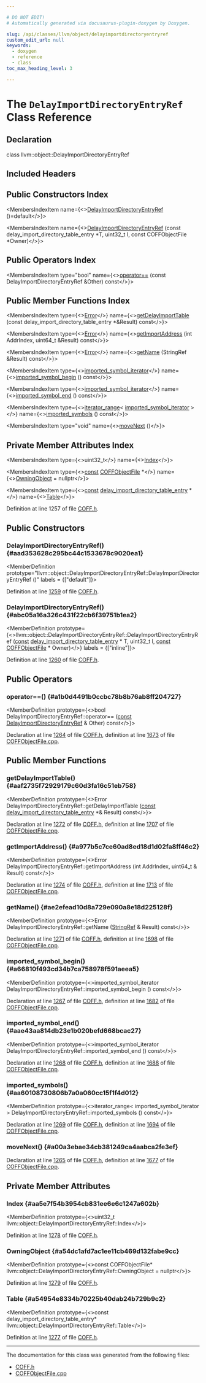 ```yaml
---

# DO NOT EDIT!
# Automatically generated via docusaurus-plugin-doxygen by Doxygen.

slug: /api/classes/llvm/object/delayimportdirectoryentryref
custom_edit_url: null
keywords:
  - doxygen
  - reference
  - class
toc_max_heading_level: 3

---
```





# The `DelayImportDirectoryEntryRef` Class Reference

<DoxygenPage pluginConfig={pluginConfig}>



## Declaration

<CodeBlock>class llvm::object::DelayImportDirectoryEntryRef</CodeBlock>

## Included Headers

<IncludesList>
<IncludesListItem
  filePath="llvm/Object/COFF.h"
  permalink="/docs/api/files/include/include/llvm/include/llvm/object/coff-h"
  isLocal="true" />
</IncludesList>

## Public Constructors Index

<MembersIndex>

<MembersIndexItem
  name={<><a href="#aad353628c295bc44c1533678c9020ea1">DelayImportDirectoryEntryRef</a> ()=default</>}>
</MembersIndexItem>

<MembersIndexItem
  name={<><a href="#abc05a16a326c431f22cb6f39751b1ea2">DelayImportDirectoryEntryRef</a> (const delay&#95;import&#95;directory&#95;table&#95;entry &#42;T, uint32&#95;t I, const COFFObjectFile &#42;Owner)</>}>
</MembersIndexItem>

</MembersIndex>

## Public Operators Index

<MembersIndex>

<MembersIndexItem
  type="bool"
  name={<><a href="#a1b0d4491b0ccbc78b8b76ab8ff204727">operator==</a> (const DelayImportDirectoryEntryRef &amp;Other) const</>}>
</MembersIndexItem>

</MembersIndex>

## Public Member Functions Index

<MembersIndex>

<MembersIndexItem
  type={<><a href="/docs/api/classes/llvm/error">Error</a></>}
  name={<><a href="#aaf2735f72929179c60d3fa16c51eb758">getDelayImportTable</a> (const delay&#95;import&#95;directory&#95;table&#95;entry &#42;&amp;Result) const</>}>
</MembersIndexItem>

<MembersIndexItem
  type={<><a href="/docs/api/classes/llvm/error">Error</a></>}
  name={<><a href="#a977b5c7ce60ad8ed18d1d02fa8ff46c2">getImportAddress</a> (int AddrIndex, uint64&#95;t &amp;Result) const</>}>
</MembersIndexItem>

<MembersIndexItem
  type={<><a href="/docs/api/classes/llvm/error">Error</a></>}
  name={<><a href="#ae2efead10d8a729e090a8e18d225128f">getName</a> (StringRef &amp;Result) const</>}>
</MembersIndexItem>

<MembersIndexItem
  type={<><a href="/docs/api/namespaces/llvm/object/#a65e42f34f53658e371a2f3b940dc597f">imported&#95;symbol&#95;iterator</a></>}
  name={<><a href="#a66810f493cd34b7ca758978f591aeea5">imported&#95;symbol&#95;begin</a> () const</>}>
</MembersIndexItem>

<MembersIndexItem
  type={<><a href="/docs/api/namespaces/llvm/object/#a65e42f34f53658e371a2f3b940dc597f">imported&#95;symbol&#95;iterator</a></>}
  name={<><a href="#aae43aa814db23e1b020befd668bcac27">imported&#95;symbol&#95;end</a> () const</>}>
</MembersIndexItem>

<MembersIndexItem
  type={<><a href="/docs/api/classes/llvm/iterator-range">iterator&#95;range</a>&lt; <a href="/docs/api/namespaces/llvm/object/#a65e42f34f53658e371a2f3b940dc597f">imported&#95;symbol&#95;iterator</a> &gt;</>}
  name={<><a href="#aa60108730806b7a0a060cc15f1f4d012">imported&#95;symbols</a> () const</>}>
</MembersIndexItem>

<MembersIndexItem
  type="void"
  name={<><a href="#a00a3ebae34cb381249ca4aabca2fe3ef">moveNext</a> ()</>}>
</MembersIndexItem>

</MembersIndex>

## Private Member Attributes Index

<MembersIndex>

<MembersIndexItem
  type={<>uint32&#95;t</>}
  name={<><a href="#aa5e7f54b3954cb831ee6e6c1247a602b">Index</a></>}>
</MembersIndexItem>

<MembersIndexItem
  type={<><a href="/docs/api/files/lib/lib/target/lib/target/aarch64/aarch64promoteconstant-cpp/#a90f8350fecae261c25be85d38b451bff">const</a> <a href="/docs/api/classes/llvm/object/coffobjectfile">COFFObjectFile</a> &#42;</>}
  name={<><a href="#a54dc1afd7ac1ee11cb469d132fabe9cc">OwningObject</a> = nullptr</>}>
</MembersIndexItem>

<MembersIndexItem
  type={<><a href="/docs/api/files/lib/lib/target/lib/target/aarch64/aarch64promoteconstant-cpp/#a90f8350fecae261c25be85d38b451bff">const</a> <a href="/docs/api/structs/llvm/object/delay-import-directory-table-entry">delay&#95;import&#95;directory&#95;table&#95;entry</a> &#42;</>}
  name={<><a href="#a54954e8334b70225b40dab24b729b9c2">Table</a></>}>
</MembersIndexItem>

</MembersIndex>


Definition at line 1257 of file <a href="/docs/api/files/include/include/llvm/include/llvm/object/coff-h">COFF.h</a>.

<SectionDefinition>

## Public Constructors

### DelayImportDirectoryEntryRef() {#aad353628c295bc44c1533678c9020ea1}

<MemberDefinition
  prototype="llvm::object::DelayImportDirectoryEntryRef::DelayImportDirectoryEntryRef ()"
  labels = {["default"]}>

Definition at line <a href="/docs/api/files/include/include/llvm/include/llvm/object/coff-h/#l01259">1259</a> of file <a href="/docs/api/files/include/include/llvm/include/llvm/object/coff-h">COFF.h</a>.
</MemberDefinition>

### DelayImportDirectoryEntryRef() {#abc05a16a326c431f22cb6f39751b1ea2}

<MemberDefinition
  prototype={<>llvm::object::DelayImportDirectoryEntryRef::DelayImportDirectoryEntryRef (<a href="/docs/api/files/lib/lib/target/lib/target/aarch64/aarch64promoteconstant-cpp/#a90f8350fecae261c25be85d38b451bff">const</a> <a href="/docs/api/structs/llvm/object/delay-import-directory-table-entry">delay&#95;import&#95;directory&#95;table&#95;entry</a> &#42; T, uint32&#95;t I, <a href="/docs/api/files/lib/lib/target/lib/target/aarch64/aarch64promoteconstant-cpp/#a90f8350fecae261c25be85d38b451bff">const</a> <a href="/docs/api/classes/llvm/object/coffobjectfile">COFFObjectFile</a> &#42; Owner)</>}
  labels = {["inline"]}>

Definition at line <a href="/docs/api/files/include/include/llvm/include/llvm/object/coff-h/#l01260">1260</a> of file <a href="/docs/api/files/include/include/llvm/include/llvm/object/coff-h">COFF.h</a>.
</MemberDefinition>

</SectionDefinition>

<SectionDefinition>

## Public Operators

### operator==() {#a1b0d4491b0ccbc78b8b76ab8ff204727}

<MemberDefinition
  prototype={<>bool DelayImportDirectoryEntryRef::operator== (<a href="/docs/api/files/lib/lib/target/lib/target/aarch64/aarch64promoteconstant-cpp/#a90f8350fecae261c25be85d38b451bff">const</a> <a href="/docs/api/classes/llvm/object/delayimportdirectoryentryref">DelayImportDirectoryEntryRef</a> &amp; Other) const</>}>

Declaration at line <a href="/docs/api/files/include/include/llvm/include/llvm/object/coff-h/#l01264">1264</a> of file <a href="/docs/api/files/include/include/llvm/include/llvm/object/coff-h">COFF.h</a>, definition at line <a href="/docs/api/files/lib/lib/object/coffobjectfile-cpp/#l01673">1673</a> of file <a href="/docs/api/files/lib/lib/object/coffobjectfile-cpp">COFFObjectFile.cpp</a>.
</MemberDefinition>

</SectionDefinition>

<SectionDefinition>

## Public Member Functions

### getDelayImportTable() {#aaf2735f72929179c60d3fa16c51eb758}

<MemberDefinition
  prototype={<>Error DelayImportDirectoryEntryRef::getDelayImportTable (<a href="/docs/api/files/lib/lib/target/lib/target/aarch64/aarch64promoteconstant-cpp/#a90f8350fecae261c25be85d38b451bff">const</a> <a href="/docs/api/structs/llvm/object/delay-import-directory-table-entry">delay&#95;import&#95;directory&#95;table&#95;entry</a> &#42;&amp; Result) const</>}>

Declaration at line <a href="/docs/api/files/include/include/llvm/include/llvm/object/coff-h/#l01272">1272</a> of file <a href="/docs/api/files/include/include/llvm/include/llvm/object/coff-h">COFF.h</a>, definition at line <a href="/docs/api/files/lib/lib/object/coffobjectfile-cpp/#l01707">1707</a> of file <a href="/docs/api/files/lib/lib/object/coffobjectfile-cpp">COFFObjectFile.cpp</a>.
</MemberDefinition>

### getImportAddress() {#a977b5c7ce60ad8ed18d1d02fa8ff46c2}

<MemberDefinition
  prototype={<>Error DelayImportDirectoryEntryRef::getImportAddress (int AddrIndex, uint64&#95;t &amp; Result) const</>}>

Declaration at line <a href="/docs/api/files/include/include/llvm/include/llvm/object/coff-h/#l01274">1274</a> of file <a href="/docs/api/files/include/include/llvm/include/llvm/object/coff-h">COFF.h</a>, definition at line <a href="/docs/api/files/lib/lib/object/coffobjectfile-cpp/#l01713">1713</a> of file <a href="/docs/api/files/lib/lib/object/coffobjectfile-cpp">COFFObjectFile.cpp</a>.
</MemberDefinition>

### getName() {#ae2efead10d8a729e090a8e18d225128f}

<MemberDefinition
  prototype={<>Error DelayImportDirectoryEntryRef::getName (<a href="/docs/api/classes/llvm/stringref">StringRef</a> &amp; Result) const</>}>

Declaration at line <a href="/docs/api/files/include/include/llvm/include/llvm/object/coff-h/#l01271">1271</a> of file <a href="/docs/api/files/include/include/llvm/include/llvm/object/coff-h">COFF.h</a>, definition at line <a href="/docs/api/files/lib/lib/object/coffobjectfile-cpp/#l01698">1698</a> of file <a href="/docs/api/files/lib/lib/object/coffobjectfile-cpp">COFFObjectFile.cpp</a>.
</MemberDefinition>

### imported&#95;symbol&#95;begin() {#a66810f493cd34b7ca758978f591aeea5}

<MemberDefinition
  prototype={<>imported&#95;symbol&#95;iterator DelayImportDirectoryEntryRef::imported&#95;symbol&#95;begin () const</>}>

Declaration at line <a href="/docs/api/files/include/include/llvm/include/llvm/object/coff-h/#l01267">1267</a> of file <a href="/docs/api/files/include/include/llvm/include/llvm/object/coff-h">COFF.h</a>, definition at line <a href="/docs/api/files/lib/lib/object/coffobjectfile-cpp/#l01682">1682</a> of file <a href="/docs/api/files/lib/lib/object/coffobjectfile-cpp">COFFObjectFile.cpp</a>.
</MemberDefinition>

### imported&#95;symbol&#95;end() {#aae43aa814db23e1b020befd668bcac27}

<MemberDefinition
  prototype={<>imported&#95;symbol&#95;iterator DelayImportDirectoryEntryRef::imported&#95;symbol&#95;end () const</>}>

Declaration at line <a href="/docs/api/files/include/include/llvm/include/llvm/object/coff-h/#l01268">1268</a> of file <a href="/docs/api/files/include/include/llvm/include/llvm/object/coff-h">COFF.h</a>, definition at line <a href="/docs/api/files/lib/lib/object/coffobjectfile-cpp/#l01688">1688</a> of file <a href="/docs/api/files/lib/lib/object/coffobjectfile-cpp">COFFObjectFile.cpp</a>.
</MemberDefinition>

### imported&#95;symbols() {#aa60108730806b7a0a060cc15f1f4d012}

<MemberDefinition
  prototype={<>iterator&#95;range&lt; imported&#95;symbol&#95;iterator &gt; DelayImportDirectoryEntryRef::imported&#95;symbols () const</>}>

Declaration at line <a href="/docs/api/files/include/include/llvm/include/llvm/object/coff-h/#l01269">1269</a> of file <a href="/docs/api/files/include/include/llvm/include/llvm/object/coff-h">COFF.h</a>, definition at line <a href="/docs/api/files/lib/lib/object/coffobjectfile-cpp/#l01694">1694</a> of file <a href="/docs/api/files/lib/lib/object/coffobjectfile-cpp">COFFObjectFile.cpp</a>.
</MemberDefinition>

### moveNext() {#a00a3ebae34cb381249ca4aabca2fe3ef}

<MemberDefinition
  prototype="void DelayImportDirectoryEntryRef::moveNext ()">

Declaration at line <a href="/docs/api/files/include/include/llvm/include/llvm/object/coff-h/#l01265">1265</a> of file <a href="/docs/api/files/include/include/llvm/include/llvm/object/coff-h">COFF.h</a>, definition at line <a href="/docs/api/files/lib/lib/object/coffobjectfile-cpp/#l01677">1677</a> of file <a href="/docs/api/files/lib/lib/object/coffobjectfile-cpp">COFFObjectFile.cpp</a>.
</MemberDefinition>

</SectionDefinition>

<SectionDefinition>

## Private Member Attributes

### Index {#aa5e7f54b3954cb831ee6e6c1247a602b}

<MemberDefinition
  prototype={<>uint32&#95;t llvm::object::DelayImportDirectoryEntryRef::Index</>}>

Definition at line <a href="/docs/api/files/include/include/llvm/include/llvm/object/coff-h/#l01278">1278</a> of file <a href="/docs/api/files/include/include/llvm/include/llvm/object/coff-h">COFF.h</a>.
</MemberDefinition>

### OwningObject {#a54dc1afd7ac1ee11cb469d132fabe9cc}

<MemberDefinition
  prototype={<>const COFFObjectFile&#42; llvm::object::DelayImportDirectoryEntryRef::OwningObject = nullptr</>}>

Definition at line <a href="/docs/api/files/include/include/llvm/include/llvm/object/coff-h/#l01279">1279</a> of file <a href="/docs/api/files/include/include/llvm/include/llvm/object/coff-h">COFF.h</a>.
</MemberDefinition>

### Table {#a54954e8334b70225b40dab24b729b9c2}

<MemberDefinition
  prototype={<>const delay&#95;import&#95;directory&#95;table&#95;entry&#42; llvm::object::DelayImportDirectoryEntryRef::Table</>}>

Definition at line <a href="/docs/api/files/include/include/llvm/include/llvm/object/coff-h/#l01277">1277</a> of file <a href="/docs/api/files/include/include/llvm/include/llvm/object/coff-h">COFF.h</a>.
</MemberDefinition>

</SectionDefinition>

<hr/>

The documentation for this class was generated from the following files:

<ul>
<li><a href="/docs/api/files/include/include/llvm/include/llvm/object/coff-h">COFF.h</a></li>
<li><a href="/docs/api/files/lib/lib/object/coffobjectfile-cpp">COFFObjectFile.cpp</a></li>
</ul>

</DoxygenPage>

